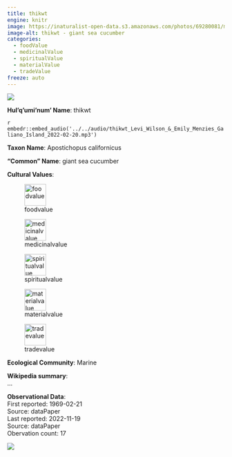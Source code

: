 ```yaml
---
title: thikwt
engine: knitr
image: https://inaturalist-open-data.s3.amazonaws.com/photos/69280081/medium.jpg
image-alt: thikwt - giant sea cucumber
categories:
  - foodValue
  - medicinalValue
  - spiritualValue
  - materialValue
  - tradeValue
freeze: auto
---
```

![](https://inaturalist-open-data.s3.amazonaws.com/photos/69280081/medium.jpg){fig-alt="thikwt - giant sea cucumber"}

**Hul'q'umi'num' Name**: thikwt

`r embedr::embed_audio('../../audio/thikwt_Levi_Wilson_&_Emily_Menzies_Galiano_Island_2022-02-20.mp3')`

**Taxon Name**: Apostichopus californicus

**"Common" Name**: giant sea cucumber

**Cultural Values**:  

::: {layout-nrow=1 style="width:60%"}
![foodvalue](/files/foodvalue.svg){width=50px}

![medicinalvalue](/files/medicinalvalue.svg){width=50px}

![spiritualvalue](/files/spiritualvalue.svg){width=50px}

![materialvalue](/files/materialvalue.svg){width=50px}

![tradevalue](/files/tradevalue.svg){width=50px}
:::

**Ecological Community**: Marine

**Wikipedia summary**:  
...

**Observational Data**:   
First reported: 1969-02-21  
Source: dataPaper  
Last reported: 2022-11-19  
Source: dataPaper  
Obervation count: 17

![](community_dist.png)
